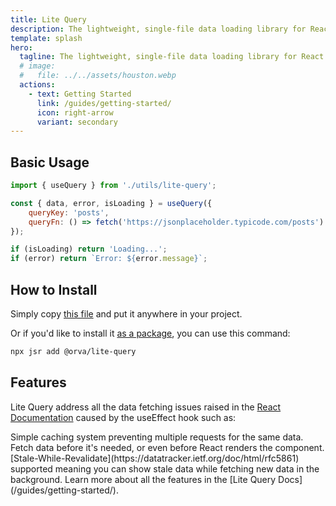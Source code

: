 ```yaml
---
title: Lite Query
description: The lightweight, single-file data loading library for React.
template: splash
hero:
  tagline: The lightweight, single-file data loading library for React.
  # image:
  #   file: ../../assets/houston.webp
  actions:
    - text: Getting Started
      link: /guides/getting-started/
      icon: right-arrow
      variant: secondary
---
```



## Basic Usage

```jsx
import { useQuery } from './utils/lite-query';

const { data, error, isLoading } = useQuery({
	queryKey: 'posts',
	queryFn: () => fetch('https://jsonplaceholder.typicode.com/posts').then(res => res.json())
});

if (isLoading) return 'Loading...';
if (error) return `Error: ${error.message}`;
```

## How to Install

Simply copy [this file](https://github.com/Orva-Studio/lite-query/blob/main/src/index.ts) and put it anywhere in your project.

Or if you'd like to install it [as a package](https://jsr.io/@orva/lite-query), you can use this command:

```bash
npx jsr add @orva/lite-query
```


## Features
Lite Query address all the data fetching issues raised in the [React Documentation](https://react.dev/reference/react/useEffect#what-are-good-alternatives-to-data-fetching-in-effects) caused by the useEffect hook such as:

<CardGrid stagger>
	<Card title="Data Caching" icon="star">
		Simple caching system preventing multiple requests for the same data.
	</Card>
	<Card title="Prefetching" icon="star">
		Fetch data before it's needed, or even before React renders the component.
	</Card>
	<Card title="SWR" icon="star">
		[Stale-While-Revalidate](https://datatracker.ietf.org/doc/html/rfc5861) supported meaning you can show stale data while fetching new data in the background.
	</Card>
	<Card title="And much more..." icon="star">
		Learn more about all the features in the [Lite Query Docs](/guides/getting-started/).
	</Card>
</CardGrid>
